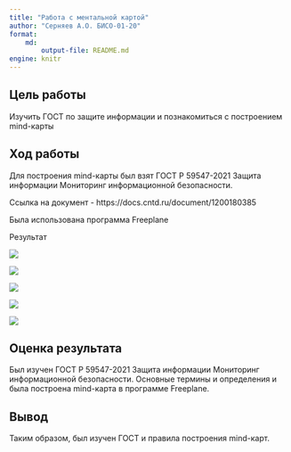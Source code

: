 ---
title: "Работа с ментальной картой"
author: "Серняев А.О. БИСО-01-20"
format: 
    md:
        output-file: README.md
engine: knitr
---

## Цель работы

Изучить ГОСТ по защите информации и познакомиться с построением mind-карты

## Ход работы

Для построения mind-карты был взят ГОСТ Р 59547-2021 Защита информации Мониторинг информационной безопасности.

Ссылка на документ - https://docs.cntd.ru/document/1200180385

Была использована программа Freeplane

Результат

![](./mm1.png)

![](./mm2.png)

![](./mm3.png)

![](./mm4.png)

![](./mm5.png)

## Оценка результата

Был изучен ГОСТ Р 59547-2021 Защита информации Мониторинг информационной безопасности. Основные термины и определения и была построена mind-карта в программе Freeplane.

## Вывод

Таким образом, был изучен ГОСТ и правила построения mind-карт.
